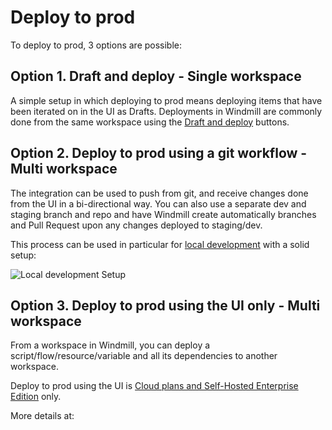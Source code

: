 
# Deploy to prod

To deploy to prod, 3 options are possible:

## Option 1. Draft and deploy - Single workspace

A simple setup in which deploying to prod means deploying items that have been iterated on in the UI as Drafts.
Deployments in Windmill are commonly done from the same workspace using the [Draft and deploy](../../core_concepts/0_draft_and_deploy/index.mdx) buttons.

## Option 2. Deploy to prod using a git workflow - Multi workspace

The integration can be used to push from git, and receive changes done from the UI in a bi-directional way.
You can also use a separate dev and staging branch and repo and have Windmill create automatically branches and Pull Request upon any changes deployed to staging/dev.

<div className="grid grid-cols-2 gap-6 mb-4">
	<DocCard
		title="Deploy to prod using a git workflow"
		description="Windmill integration with Git repositories makes it possible to adopt a robust development process for your Windmill scripts, flows and apps."
		href="/docs/advanced/deploy_gh_gl"
	/>
</div>

This process can be used in particular for [local development](../4_local_development/index.mdx) with a solid setup:

![Local development Setup](../4_local_development/local_development.png 'Local development Setup')

<div className="grid grid-cols-2 gap-6 mb-4">
	<DocCard
		title="Local development"
		description="Develop from various environments such as your terminal, VS Code, and JetBrains IDEs."
		href="/docs/advanced/local_development"
	/>
</div>

## Option 3. Deploy to prod using the UI only - Multi workspace

From a workspace in Windmill, you can deploy a script/flow/resource/variable and all its dependencies to another workspace.

Deploy to prod using the UI is [Cloud plans and Self-Hosted Enterprise Edition](/pricing) only.

More details at:

<div className="grid grid-cols-2 gap-6 mb-4">
	<DocCard
		title="Deploy to prod using the Web UI"
		description="Avoid Git and deploy directly from the Web UI"
		href="/docs/core_concepts/staging_prod"
	/>
</div>
